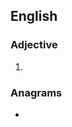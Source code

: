 ==English==

===Adjective===
{{head|en|adjective}}

# {{obsolete spelling of|self|lang=en}}

===Anagrams===
* {{anagrams|en|feels|flees|lefse}}